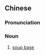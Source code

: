 {{also|汤底}}
==Chinese==
{{zh-forms|s=汤底}}

===Pronunciation===
{{zh-pron
|m=tāngdǐ
|c=tong1 dai2
|cat=n
}}

===Noun===
{{zh-noun}}

# [[soup base]]

{{zh-cat|Cooking}}